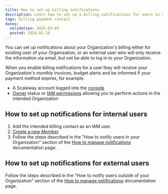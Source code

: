 ```yaml
---
title: How to set up billing notifications
description: Learn how to set up a billing notifications for users in your Organization. They will receive your Organization's monthly invoices, budget alerts and be informed if your payment method expires, for example.
tags: billing payment contact
dates:
  validation: 2025-03-03
  posted: 2024-02-16
---
```



You can set up notifications about your Organization's billing either for existing user of your Organization, or an external user who will only receive the information via email, but not be able to log in to your Organization.

When you enable billing notifications for a user they will receive your Organization's monthly invoices, budget alerts and be informed if your payment method expires, for example.

<Requirements />

- A Scaleway account logged into the [console](https://console.scaleway.com)
- [Owner](/iam/concepts/#owner) status or [IAM permissions](/iam/concepts/#permission) allowing you to perform actions in the intended Organization

## How to set up notifications for internal users

1. Add the intended billing contact as an IAM user.
2. [Create a new Member](/iam/how-to/manage-members/#how-to-create-a-member).
3. Follow the steps described in the "How to notify users in your Organization" section of the [How to manage notifications](/account/how-to/manage-notifications/#how-to-notify-users-in-your-organization) documentation page.

## How to set up notifications for external users

Follow the steps described in the "How to notify users outside of your Organization" section of the [How to manage notifications](/account/how-to/manage-notifications/#how-to-notify-users-outside-of-your-organization) documentation page.